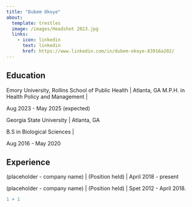 ```yaml
---
title: "Dubem Okoye"
about:
  template: trestles
  image: /images/Headshot 2023.jpg
  links:
    - icon: linkedin
      text: linkedin
      href: https://www.linkedin.com/in/dubem-okoye-83916a202/
---
```


## Education

Emory University, Rollins School of Public Health \| Atlanta, GA M.P.H. in Health Policy and Management \|

Aug 2023 - May 2025 (expected)

Georgia State University \| Atlanta, GA

B.S in Biological Sciences \|

Aug 2016 - May 2020

## Experience

(placeholder - company name) \| (Position held) \| April 2018 - present

(placeholder - company name) \| (Position held) \| Spet 2012 - April 2018.

```r
1 + 1
```

